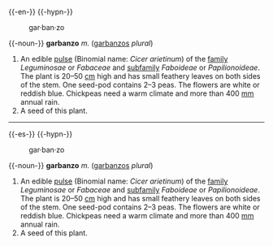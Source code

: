 {{-en-}}
{{-hypn-}}
:gar&middot;ban&middot;zo
{{-noun-}}
'''garbanzo''' ''m.'' ([[garbanzos]] ''plural'')
# An edible [[pulse]] (Binomial name: ''Cicer arietinum'') of the [[family]] ''Leguminosae'' or ''Fabaceae'' and [[subfamily]] ''Faboideae'' or ''Papilionoideae''. The plant is 20&ndash;50 [[cm]] high and has small feathery leaves on both sides of the stem. One seed-pod contains 2&ndash;3 peas. The flowers are white or reddish blue. Chickpeas need a warm climate and more than 400 [[mm]] annual rain.
# A seed of this plant.
----
{{-es-}}
{{-hypn-}}
:gar&middot;ban&middot;zo
{{-noun-}}
'''garbanzo''' ''m.'' ([[garbanzos]] ''plural'')
# An edible [[pulse]] (Binomial name: ''Cicer arietinum'') of the [[family]] ''Leguminosae'' or ''Fabaceae'' and [[subfamily]] ''Faboideae'' or ''Papilionoideae''. The plant is 20&ndash;50 [[cm]] high and has small feathery leaves on both sides of the stem. One seed-pod contains 2&ndash;3 peas. The flowers are white or reddish blue. Chickpeas need a warm climate and more than 400 [[mm]] annual rain.
# A seed of this plant.